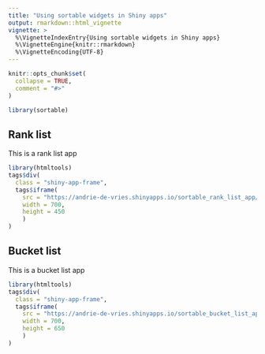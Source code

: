 ```yaml
---
title: "Using sortable widgets in Shiny apps"
output: rmarkdown::html_vignette
vignette: >
  %\VignetteIndexEntry{Using sortable widgets in Shiny apps}
  %\VignetteEngine{knitr::rmarkdown}
  %\VignetteEncoding{UTF-8}
---
```


```r
knitr::opts_chunk$set(
  collapse = TRUE,
  comment = "#>"
)
```

```r
library(sortable)
```

## Rank list

This is a rank list app


```r
library(htmltools)
tags$div(
  class = "shiny-app-frame",
  tags$iframe(
    src = "https://andrie-de-vries.shinyapps.io/sortable_rank_list_app/",
    width = 700,
    height = 450
    )
)
```


## Bucket list

This is a bucket list app


```r
library(htmltools)
tags$div(
  class = "shiny-app-frame",
  tags$iframe(
    src = "https://andrie-de-vries.shinyapps.io/sortable_bucket_list_app/",
    width = 700,
    height = 650
    )
)
```
